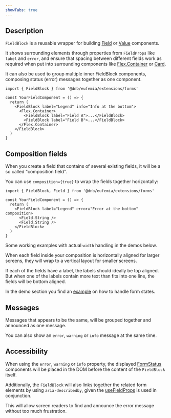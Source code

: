 ```yaml
---
showTabs: true
---
```



## Description

`FieldBlock` is a reusable wrapper for building [Field](/uilib/extensions/forms/fields) or [Value](/uilib/extensions/forms/extended-features/Value) components.

It shows surrounding elements through properties from `FieldProps` like `label` and `error`, and ensure that spacing between different fields work as required when put into surrounding components like [Flex.Container](/uilib/layout/flex/container/) or [Card](/uilib/components/card/).

It can also be used to group multiple inner FieldBlock components, composing status (error) messages together as one component.

```tsx
import { FieldBlock } from '@dnb/eufemia/extensions/forms'

const YourFieldComponent = () => {
  return (
    <FieldBlock label="Legend" info="Info at the bottom">
      <Flex.Container>
        <FieldBlock label="Field A">...</FieldBlock>
        <FieldBlock label="Field B">...</FieldBlock>
      </Flex.Container>
    </FieldBlock>
  )
}
```

## Composition fields

When you create a field that contains of several existing fields, it will be a so called "composition field".

You can use `composition={true}` to wrap the fields together horizontally:

```tsx
import { FieldBlock, Field } from '@dnb/eufemia/extensions/forms'

const YourFieldComponent = () => {
  return (
    <FieldBlock label="Legend" error="Error at the bottom" composition>
      <Field.String />
      <Field.String />
    </FieldBlock>
  )
}
```

Some working examples with actual `width` handling in the demos below.

When each field inside your composition is horizontally aligned for larger screens, they will wrap to a vertical layout for smaller screens.

If each of the fields have a label, the labels should ideally be top aligned. But when one of the labels contain more text than fits into one line, the fields will be bottom aligned.

In the demo section you find an [example](#composition-field-with-error) on how to handle form states.

<Demos />

## Messages

Messages that appears to be the same, will be grouped together and announced as one message.

You can also show an `error`, `warning` or `info` message at the same time.

## Accessibility

When using the `error`, `warning` or `info` property, the displayed [FormStatus](/uilib/components/form-status) components will be placed in the DOM before the content of the `FieldBlock` itself.

Additionally, the `FieldBlock` will also links together the related form elements by using `aria-describedby`, given the [useFieldProps](/uilib/extensions/forms/create-component/useFieldProps) is used in conjunction.

This will allow screen readers to find and announce the error message without too much frustration.
